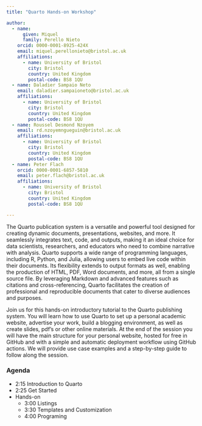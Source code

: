 ```yaml
---
title: "Quarto Hands-on Workshop"

author: 
  - name:
      given: Miquel
      family: Perello Nieto
    orcid: 0000-0001-8925-424X
    email: miquel.perellonieto@bristol.ac.uk
    affiliations:
      - name: University of Bristol
        city: Bristol
        country: United Kingdom
        postal-code: BS8 1QU
  - name: Daladier Sampaio Neto
    email: daladier.sampaioneto@bristol.ac.uk
    affiliations:
      - name: University of Bristol
        city: Bristol
        country: United Kingdom
        postal-code: BS8 1QU
  - name: Roussel Desmond Nzoyem
    email: rd.nzoyemngueguin@bristol.ac.uk
    affiliations:
      - name: University of Bristol
        city: Bristol
        country: United Kingdom
        postal-code: BS8 1QU
  - name: Peter Flach
    orcid: 0000-0001-6857-5810
    email: peter.flach@bristol.ac.uk
    affiliations:
      - name: University of Bristol
        city: Bristol
        country: United Kingdom
        postal-code: BS8 1QU

---
```


The Quarto publication system is a versatile and powerful tool designed for creating dynamic documents, presentations, websites, and more. It seamlessly integrates text, code, and outputs, making it an ideal choice for data scientists, researchers, and educators who need to combine narrative with analysis. Quarto supports a wide range of programming languages, including R, Python, and Julia, allowing users to embed live code within their documents. Its flexibility extends to output formats as well, enabling the production of HTML, PDF, Word documents, and more, all from a single source file. By leveraging Markdown and advanced features such as citations and cross-referencing, Quarto facilitates the creation of professional and reproducible documents that cater to diverse audiences and purposes.

Join us for this hands-on introductory tutorial to the Quarto publishing system. You will learn how to use Quarto to set up a personal academic website, advertise your work, build a blogging environment, as well as create slides, pdf's or other online materials. At the end of the session you will have the main structure for your personal website, hosted for free in GitHub and with a simple and automatic deployment workflow using GitHub actions. We will provide use case examples and a step-by-step guide to follow along the session.

### Agenda

- 2:15 Introduction to Quarto
- 2:25 Get Started 
- Hands-on
    - 3:00 Listings
    - 3:30 Templates and Customization
    - 4:00 Programing
